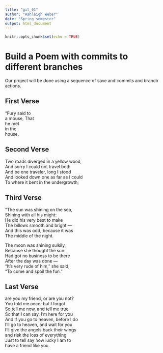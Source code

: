 ---
title: "git_01"
author: "Ashleigh Weber"
date: "Spring semester"
output: html_document
---

```{r setup, include=FALSE}
knitr::opts_chunk$set(echo = TRUE)
```
# Build a Poem with commits to different branches
Our project will be done using a sequence of save and commits and branch actions.
<!-- Do not modify or change any text in "!--" bracketed areas such as this --- these are instructions to
you, if you change any of this the git program will notice it and compromise your git merging strategy !-->

## First Verse 
<!--Put the first five lines of a poem by Lewis Carrol in this section!-->
"Fury said to  
a mouse, That  
he met  
in the  
house,  

## Second Verse
<!--Put the first five lines of a poem by Robert Frost here!-->
Two roads diverged in a yellow wood,  
And sorry I could not travel both  
And be one traveler, long I stood  
And looked down one as far as I could  
To where it bent in the undergrowth;  

## Third Verse
<!--Put the first two verses of The Walrus and the Carpenter here!-->
"The sun was shining on the sea,   
      Shining with all his might:   
He did his very best to make   
      The billows smooth and bright —   
And this was odd, because it was   
      The middle of the night.   

The moon was shining sulkily,   
      Because she thought the sun   
Had got no business to be there   
      After the day was done —   
"It's very rude of him," she said,   
      "To come and spoil the fun." 

## Last Verse
<!--Put a short poem of your choice 8-20 lines,here!-->
are you my friend, or are you not?  
You told me once, but I forgot  
So tell me now, and tell me true  
So that I can say, I'm here for you  
And if you go to heaven, before I do  
I'll go to heaven, and wait for you  
I'll give the angels back their wings  
and risk the loss of everything  
Just to tell say how lucky I am to  
have a friend like you.  
